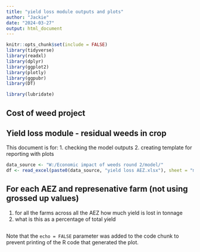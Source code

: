 ```yaml
---
title: "yield loss module outputs and plots"
author: "Jackie"
date: "2024-03-27"
output: html_document
---
```


```r
knitr::opts_chunk$set(include = FALSE)
library(tidyverse)
library(readxl)
library(dplyr)
library(ggplot2)
library(plotly)
library(ggpubr)
library(DT)

library(lubridate)

```

## Cost of weed project

## Yield loss module - residual weeds in crop

This document is for:
1. checking the model outputs
2. creating template for reporting with plots

```r

data_source <- "W:/Economic impact of weeds round 2/model/"
df <- read_excel(paste0(data_source, "yield loss AEZ.xlsx"), sheet = "model cals residual weeds")


```

## For each AEZ and represenative farm (not using grossed up values)

1. for all the farms across all the AEZ how much yield is lost in tonnage
2. what is this as a percentage of total yield 

```r




```

Note that the `echo = FALSE` parameter was added to the code chunk to prevent printing of the R code that generated the plot.

